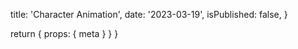 
  title: 'Character Animation',
  date: '2023-03-19',
  isPublished: false,
}

  return { props: { meta } }
}

<ThreeScene load={loadScene} />
